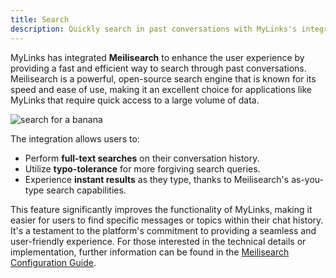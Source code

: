 ```yaml
---
title: Search
description: Quickly search in past conversations with MyLinks's integrated Meilisearch
---
```


MyLinks has integrated **Meilisearch** to enhance the user experience by providing a fast and efficient way to search through past conversations. Meilisearch is a powerful, open-source search engine that is known for its speed and ease of use, making it an excellent choice for applications like MyLinks that require quick access to a large volume of data.

<div style={{padding: "20px", display: "flex", justifyContent: "center", alignItems: "center", flexDirection: "column"}}>
    <img src="https://github.com/danny-avila/MyLinks/assets/32828263/60ad41b0-1869-4ee9-848b-502b3a5557b5" alt="search for a banana" style={{borderRadius: "10px"}} />
</div>


The integration allows users to:
- Perform **full-text searches** on their conversation history.
- Utilize **typo-tolerance** for more forgiving search queries.
- Experience **instant results** as they type, thanks to Meilisearch's as-you-type search capabilities.

This feature significantly improves the functionality of MyLinks, making it easier for users to find specific messages or topics within their chat history. It's a testament to the platform's commitment to providing a seamless and user-friendly experience. For those interested in the technical details or implementation, further information can be found in the [Meilisearch Configuration Guide](/docs/configuration/meilisearch).
